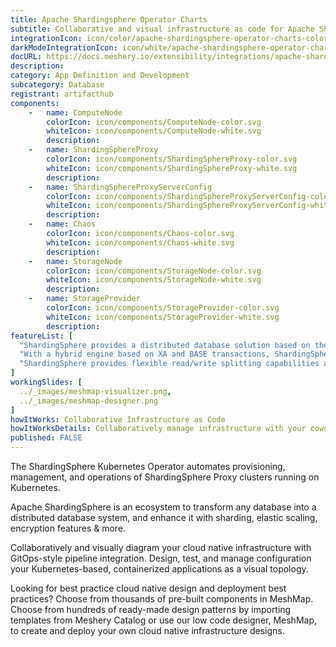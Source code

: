 ```yaml
---
title: Apache Shardingsphere Operator Charts
subtitle: Collaborative and visual infrastructure as code for Apache Shardingsphere Operator Charts
integrationIcon: icon/color/apache-shardingsphere-operator-charts-color.svg
darkModeIntegrationIcon: icon/white/apache-shardingsphere-operator-charts-white.svg
docURL: https://docs.meshery.io/extensibility/integrations/apache-shardingsphere-operator-charts
description: 
category: App Definition and Development
subcategory: Database
registrant: artifacthub
components: 
	-	name: ComputeNode
		colorIcon: icon/components/ComputeNode-color.svg
		whiteIcon: icon/components/ComputeNode-white.svg
		description: 
	-	name: ShardingSphereProxy
		colorIcon: icon/components/ShardingSphereProxy-color.svg
		whiteIcon: icon/components/ShardingSphereProxy-white.svg
		description: 
	-	name: ShardingSphereProxyServerConfig
		colorIcon: icon/components/ShardingSphereProxyServerConfig-color.svg
		whiteIcon: icon/components/ShardingSphereProxyServerConfig-white.svg
		description: 
	-	name: Chaos
		colorIcon: icon/components/Chaos-color.svg
		whiteIcon: icon/components/Chaos-white.svg
		description: 
	-	name: StorageNode
		colorIcon: icon/components/StorageNode-color.svg
		whiteIcon: icon/components/StorageNode-white.svg
		description: 
	-	name: StorageProvider
		colorIcon: icon/components/StorageProvider-color.svg
		whiteIcon: icon/components/StorageProvider-white.svg
		description: 
featureList: [
  "ShardingSphere provides a distributed database solution based on the underlying database, which can scale computing and storage horizontally.",
  "With a hybrid engine based on XA and BASE transactions, ShardingSphere provides distributed transaction capabilities on top of standalone databases, enabling data security across underlying data sources.",
  "ShardingSphere provides flexible read/write splitting capabilities and can achieve read access load balancing based on the understanding of SQL semantics and the ability to perceive the underlying database topology."
]
workingSlides: [
  ../_images/meshmap-visualizer.png,
  ../_images/meshmap-designer.png
]
howItWorks: Collaborative Infrastructure as Code
howItWorksDetails: Collaboratively manage infrastructure with your coworkers synchronously sharing the same designs.
published: FALSE
---
```

<p>
The ShardingSphere Kubernetes Operator automates provisioning, management, and operations of ShardingSphere Proxy clusters running on Kubernetes.
</p>
<p>Apache ShardingSphere is an ecosystem to transform any database into a distributed database system, and enhance it with sharding, elastic scaling, encryption features & more.</p>
<p>
    Collaboratively and visually diagram your cloud native infrastructure with GitOps-style pipeline integration. Design, test, and manage configuration your Kubernetes-based, containerized applications as a visual topology.
</p>
<p>
    Looking for best practice cloud native design and deployment best practices? Choose from thousands of pre-built components in MeshMap. Choose from hundreds of ready-made design patterns by importing templates from Meshery Catalog or use our low code designer, MeshMap, to create and deploy your own cloud native infrastructure designs.
</p>
